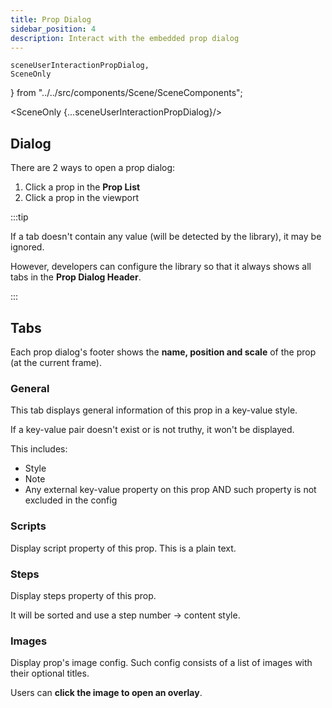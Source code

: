 ```yaml
---
title: Prop Dialog
sidebar_position: 4
description: Interact with the embedded prop dialog
---
```


    sceneUserInteractionPropDialog,
    SceneOnly
} from "../../src/components/Scene/SceneComponents";

<SceneOnly {...sceneUserInteractionPropDialog}/>

## Dialog

There are 2 ways to open a prop dialog:

1. Click a prop in the **Prop List**
2. Click a prop in the viewport

:::tip

If a tab doesn't contain any value (will be detected by the library), it may be ignored.

However, developers can configure the library so that it always shows all tabs in the **Prop Dialog Header**.

:::

## Tabs

Each prop dialog's footer shows the **name, position and scale** of the prop (at the current frame).

### General

This tab displays general information of this prop in a key-value style.

If a key-value pair doesn't exist or is not truthy, it won't be displayed.

This includes:

* Style
* Note
* Any external key-value property on this prop AND such property is not excluded in the config


### Scripts

Display script property of this prop. This is a plain text.


### Steps

Display steps property of this prop.

It will be sorted and use a step number -> content style.


### Images

Display prop's image config. Such config consists of a list of images with their optional titles.

Users can **click the image to open an overlay**.
